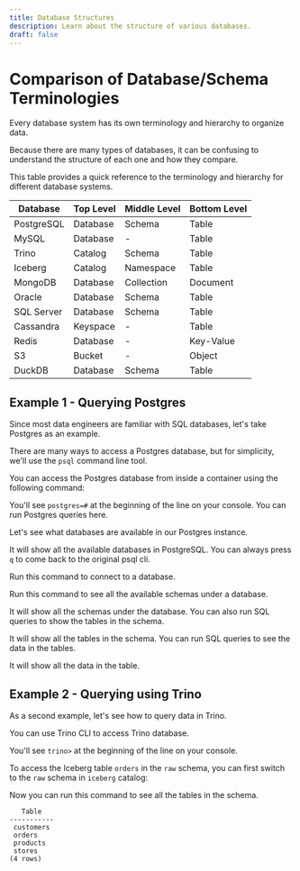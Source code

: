 ```yaml
---
title: Database Structures
description: Learn about the structure of various databases.
draft: false
---
```


# Comparison of Database/Schema Terminologies

Every database system has its own terminology and hierarchy to organize data. 

Because there are many types of databases, it can be confusing to understand the structure of each one and how they compare.

<MyAlert variant="info" title="Not all of these are databases" description="Some of the databases listed below are not technically databases at all. Trino, for example, is a query engine, not a database. But we'll include them here because understanding these terminologies are important for data querying." />

This table provides a quick reference to the terminology and hierarchy for different database systems.

| Database | Top Level | Middle Level | Bottom Level |
| --- | --- | --- | --- |
| PostgreSQL | Database | Schema | Table |
| MySQL | Database | - | Table |
| Trino | Catalog | Schema | Table |
| Iceberg | Catalog | Namespace | Table |
| MongoDB | Database | Collection | Document |
| Oracle | Database | Schema | Table |
| SQL Server | Database | Schema | Table |
| Cassandra | Keyspace | - | Table |
| Redis | Database | - | Key-Value |
| S3 | Bucket | - | Object |
| DuckDB | Database | Schema | Table |

## Example 1 - Querying Postgres

Since most data engineers are familiar with SQL databases, let's take Postgres as an example.

There are many ways to access a Postgres database, but for simplicity, we'll use the `psql` command line tool.

You can access the Postgres database from inside a container using the following command:

<BashCode code="docker exec -it postgres-container psql -U postgres" client:load />

You'll see `postgres=#` at the beginning of the line on your console. You can run Postgres queries here.

Let's see what databases are available in our Postgres instance.

<BashCode code="postgres=# \l" client:load />

It will show all the available databases in PostgreSQL. You can always press `q` to come back to the original psql cli. 

Run this command to connect to a database.

<BashCode code="postgres=# \c db_name" client:load />

Run this command to see all the available schemas under a database.

<BashCode code="db_name=# \dn" client:load />

It will show all the schemas under the database. You can also run SQL queries to show the tables in the schema.

<BashCode code="postgres=# \dt schema_name.*" client:load />

It will show all the tables in the schema. You can run SQL queries to see the data in the tables.

<BashCode code="postgres=# select * from schema_name.table_name;" client:load />

It will show all the data in the table.

## Example 2 - Querying using Trino

As a second example, let's see how to query data in Trino.

You can use Trino CLI to access Trino database.

<BashCode code="sidetrek run trino shell" client:load />

You'll see `trino>` at the beginning of the line on your console.

To access the Iceberg table `orders` in the `raw` schema, you can first switch to the `raw` schema in `iceberg` catalog:

<BashCode code="trino> use iceberg.raw;" client:load />

Now you can run this command to see all the tables in the schema.

<BashCode code="trino:raw> show tables;" client:load />

```plaintext
   Table   
-----------
 customers 
 orders    
 products  
 stores    
(4 rows)
```